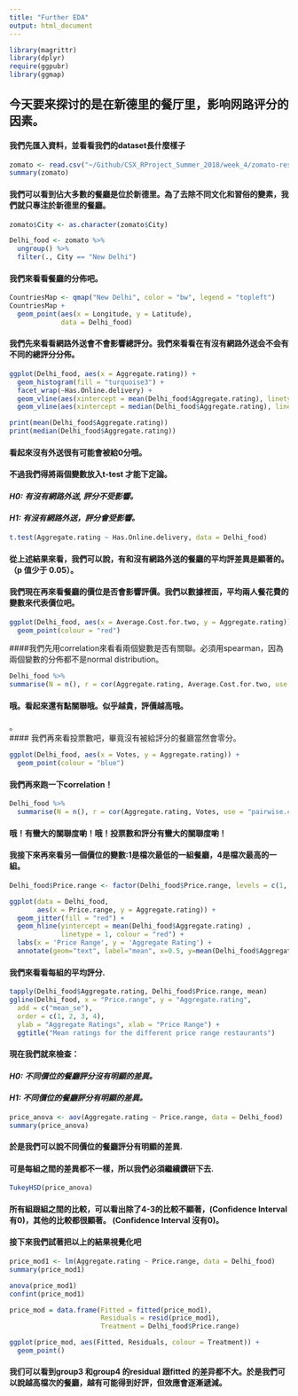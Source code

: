 ```yaml
---
title: "Further EDA"
output: html_document
---
```


```r
library(magrittr)
library(dplyr)
require(ggpubr)
library(ggmap)
```

## 今天要来探讨的是在新德里的餐厅里，影响网路评分的因素。

#### 我們先匯入資料，並看看我們的dataset長什麼樣子
```r
zomato <- read.csv("~/Github/CSX_RProject_Summer_2018/week_4/zomato-restaurants-data/zomato.csv")
summary(zomato)
```

#### 我們可以看到佔大多數的餐廳是位於新德里。為了去除不同文化和習俗的變素，我們就只專注於新德里的餐廳。
```r
zomato$City <- as.character(zomato$City)

Delhi_food <- zomato %>%
  ungroup() %>%
  filter(., City == "New Delhi")
```

#### 我們來看看餐廳的分佈吧。
```r
CountriesMap <- qmap("New Delhi", color = "bw", legend = "topleft")
CountriesMap +
  geom_point(aes(x = Longitude, y = Latitude), 
             data = Delhi_food)
```

#### 我們先來看看網路外送會不會影響總評分。我們來看看在有沒有網路外送会不会有不同的總評分分佈。
```r
ggplot(Delhi_food, aes(x = Aggregate.rating)) + 
  geom_histogram(fill = "turquoise3") +
  facet_wrap(~Has.Online.delivery) +
  geom_vline(aes(xintercept = mean(Delhi_food$Aggregate.rating), linetype = "Mean")) +
  geom_vline(aes(xintercept = median(Delhi_food$Aggregate.rating), linetype = "Median"))
```
```r
print(mean(Delhi_food$Aggregate.rating))
print(median(Delhi_food$Aggregate.rating))
```
#### 看起來沒有外送很有可能會被給0分哦。
#### 不過我們得將兩個變數放入t-test 才能下定論。
#### *H0: 有沒有網路外送, 評分不受影響。*
#### *H1: 有沒有網路外送，評分會受影響。*
```r
t.test(Aggregate.rating ~ Has.Online.delivery, data = Delhi_food)
```
#### 從上述結果來看，我們可以說，有和沒有網路外送的餐廳的平均評差異是顯著的。（p 值少于 0.05）。  

#### 我們現在再來看餐廳的價位是否會影響評價。我們以數據裡面，平均兩人餐花費的變數來代表價位吧。
```r
ggplot(Delhi_food, aes(x = Average.Cost.for.two, y = Aggregate.rating)) +
  geom_point(colour = "red")
```

####我們先用correlation來看看兩個變數是否有關聯。必須用spearman，因為兩個變數的分佈都不是normal distribution。
```r
Delhi_food %>%
summarise(N = n(), r = cor(Aggregate.rating, Average.Cost.for.two, use = "pairwise.complete.obs", method = "spearman"))
```
#### 哦。看起來還有點關聯哦。似乎越貴，評價越高哦。
。  
#### 我們再來看投票數吧，畢竟沒有被給評分的餐廳當然會零分。
```r
ggplot(Delhi_food, aes(x = Votes, y = Aggregate.rating)) +
  geom_point(colour = "blue")
```

#### 我們再來跑一下correlation！
```r
Delhi_food %>%
  summarise(N = n(), r = cor(Aggregate.rating, Votes, use = "pairwise.complete.obs", method = "spearman"))
```
#### 哦！有蠻大的關聯度喲！哦！投票數和評分有蠻大的關聯度喲！

#### 我接下來再來看另一個價位的變數:1是檔次最低的一組餐廳，4是檔次最高的一組。
```r
Delhi_food$Price.range <- factor(Delhi_food$Price.range, levels = c(1, 2, 3, 4))

ggplot(data = Delhi_food, 
       aes(x = Price.range, y = Aggregate.rating)) +
  geom_jitter(fill = "red") +
  geom_hline(yintercept = mean(Delhi_food$Aggregate.rating) , 
             linetype = 1, colour = "red") +
  labs(x = 'Price Range', y = 'Aggregate Rating') +
  annotate(geom="text", label="mean", x=0.5, y=mean(Delhi_food$Aggregate.rating), vjust=-1, colour = "red")
```

#### 我們來看看每組的平均評分.
```r
tapply(Delhi_food$Aggregate.rating, Delhi_food$Price.range, mean)
ggline(Delhi_food, x = "Price.range", y = "Aggregate.rating",
  add = c("mean_se"),
  order = c(1, 2, 3, 4),
  ylab = "Aggregate Ratings", xlab = "Price Range") +
  ggtitle("Mean ratings for the different price range restaurants")
```

#### 現在我們就來檢查：
#### *H0: 不同價位的餐廳評分沒有明顯的差異。*
#### *H1: 不同價位的餐廳評分有明顯的差異。*
```r
price_anova <- aov(Aggregate.rating ~ Price.range, data = Delhi_food)
summary(price_anova)
```
#### 於是我們可以說不同價位的餐廳評分有明顯的差異.
#### 可是每組之間的差異都不一樣，所以我們必須繼續鑽研下去.
```r
TukeyHSD(price_anova)
```
#### 所有組跟組之間的比較，可以看出除了4-3的比較不顯著，(Confidence Interval 有0)，其他的比較都很顯著。 (Confidence Interval 沒有0)。

#### 接下來我們試著把以上的結果視覺化吧
```r
price_mod1 <- lm(Aggregate.rating ~ Price.range, data = Delhi_food)
summary(price_mod1)

anova(price_mod1)
confint(price_mod1)

price_mod = data.frame(Fitted = fitted(price_mod1),
                       Residuals = resid(price_mod1),
                       Treatment = Delhi_food$Price.range)

ggplot(price_mod, aes(Fitted, Residuals, colour = Treatment)) +
  geom_point()
```
#### 我们可以看到group3 和group4 的residual 跟fitted 的差异都不大。於是我們可以說越高檔次的餐廳，越有可能得到好評，但效應會逐漸遞減。